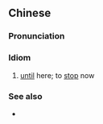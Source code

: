 {{also|到此为止}}
==Chinese==
{{zh-forms|s=到此为止}}

===Pronunciation===
{{zh-pron
|m=dàocǐwéizhǐ
|c=dou3 ci2 wai4 zi2
|cat=id
}}

===Idiom===
{{zh-idiom}}

# [[until]] here; to [[stop]] now
#: {{zh-x|他 畫 行 線 畫 '''到此為{wéi}止'''。|He draws a line '''until here'''.}}

===See also===
* {{zh-l|到……為止}}